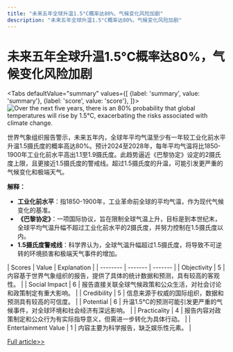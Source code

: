 ```yaml
---
title: "未来五年全球升温1.5°C概率达80%，气候变化风险加剧"
description: "未来五年全球升温1.5°C概率达80%，气候变化风险加剧"
---
```



# 未来五年全球升温1.5°C概率达80%，气候变化风险加剧


<Tabs
	defaultValue="summary"
	values={[
	{label: 'summary', value: 'summary'},
	{label: 'score', value: 'score'},
]}>
<TabItem value="summary">
<img
  src="https://image.informedainews.com/2024/06/Eco-mAs-1717638843-0.jpg"
  alt="Over the next five years, there is an 80% probability that global temperatures will rise by 1.5°C, exacerbating the risks associated with climate change."
/>



世界气象组织报告警示，未来五年内，全球年平均气温至少有一年较工业化前水平升温1.5摄氏度的概率高达80%。预计2024至2028年，每年平均气温将比1850-1900年工业化前水平高出1.1至1.9摄氏度。此趋势逼近《巴黎协定》设定的2摄氏度上限，且更接近1.5摄氏度的警戒线。超过1.5摄氏度的升温，可能引发更严重的气候变化和极端天气。

**解释：**
- **工业化前水平**：指1850-1900年，工业革命前全球的平均气温，作为现代气候变化的基准。
- **《巴黎协定》**：一项国际协议，旨在限制全球气温上升，目标是到本世纪末，全球平均气温升幅不超过工业化前水平的2摄氏度，并努力控制在1.5摄氏度以内。
- **1.5摄氏度警戒线**：科学界认为，全球气温升幅超过1.5摄氏度，将导致不可逆转的环境损害和极端天气事件的增加。
</TabItem>
<TabItem value="score">
	| Scores     | Value   | Explanation |
	| -------- | ------- | ------- |
	| Objectivity  | 5    | 内容基于世界气象组织的报告，提供了具体的统计数据和预测，具有较高的客观性。    |
	| Social Impact | 6     | 报告直接关联全球气候政策和公众生活，对社会讨论和政策制定有重大影响。    |
	| Credibility    | 5    | 信息来源于权威的国际组织，数据和预测具有较高的可信度。    |
	| Potential    | 6    | 升温1.5°C的预测可能引发更严重的气候事件，对全球环境和社会经济有深远影响。    |
	| Practicality    | 4    | 报告内容对政策制定和公众行为有实际指导意义，但需进一步转化为具体行动。    |
	| Entertainment Value    | 1    | 内容主要为科学报告，缺乏娱乐性元素。    |
</TabItem>
</Tabs>

[Full article>>](https://www.cnbeta.com.tw/articles/tech/1433683.htm)
